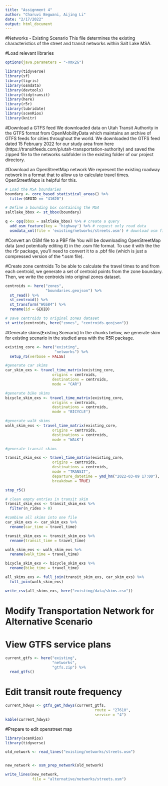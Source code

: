```yaml
---
title: "Assignment 4"
author: "Charuvi Begwani, Aijing Li"
date: "2/17/2022"
output: html_document
---
```


#Networks - Existing Scenario
This file determines the existing characteristics of the street and transit networks within Salt Lake MSA.



#Load relevant libraries
```r

options(java.parameters = "-Xmx2G")

library(tidyverse)
library(sf)
library(tigris)
library(osmdata)
library(devtools)
library(tidytransit)
library(here)
library(r5r)
library(lubridate)
library(scenRios)
library(knitr)
```


#Download a GTFS feed
We downloaded data on Utah Transit Authority in the GTFS format from OpenMobilityData which maintains an archive of GTFS feeds for cities throughout the world. We downloaded the GTFS feed dated 15 February 2022 for our study area from here (https://transitfeeds.com/p/utah-transportation-authority) and saved the zipped file to the networks subfolder in the existing folder of our project directory. 

#Download an OpenStreetMap network
We represent the existing roadway network in a format that to allow us to calculate travel times. OpenStreetMaps is helpful for this.
```r
# Load the MSA boundaries
boundary <- core_based_statistical_areas() %>%
  filter(GEOID == "41620")

# Define a bounding box containing the MSA
saltlake_bbox <- st_bbox(boundary)

q <- opq(bbox = saltlake_bbox) %>% # create a query
  add_osm_feature(key = 'highway') %>% # request only road data
  osmdata_xml(file = 'existing/networks/streets.osm') # download osm file
```


#Convert an OSM file to a PBF file
You will be downloading OpenStreetMap data (and potentially editing it) in the .osm file format. To use it with the the the r5r package, you’ll need to convert it to a .pbf file (which is just a compressed version of the *.osm file).

#Create zone centroids
To be able to calculate the travel times to and from each centroid, we generate a set of centroid points from the zone boundary. Then, we write the centroids into original zones dataset.
```r
centroids <- here("zones",
                  "boundaries.geojson") %>%
  st_read() %>%
  st_centroid() %>%
  st_transform("WGS84") %>%
  rename(id = GEOID)
```
```r
# save centroids to original zones dataset
st_write(centroids, here("zones", "centroids.geojson"))
```



#Generate skims(Existing Scenario)
In the chunks below, we generate skim for existing scenario in the studied area with the R5R package.


```r
existing_core <- here("existing",
                      "networks") %>%
  setup_r5(verbose = FALSE)
```

```r
#generate car skims
car_skim_exs <- travel_time_matrix(existing_core, 
                     origins = centroids,
                     destinations = centroids,
                     mode = "CAR")
```

```r
#generate bike skims
bicycle_skim_exs <- travel_time_matrix(existing_core, 
                     origins = centroids,
                     destinations = centroids,
                     mode = "BICYCLE")
```

```r
#generate walk skims
walk_skim_exs <- travel_time_matrix(existing_core, 
                     origins = centroids,
                     destinations = centroids,
                     mode = "WALK")
```

```r
#generate transit skims

transit_skim_exs <- travel_time_matrix(existing_core, 
                     origins = centroids,
                     destinations = centroids,
                     mode = "TRANSIT",
                     departure_datetime = ymd_hm("2022-03-09 17:00"),
                     breakdown = TRUE)
```

```r
stop_r5()
```

```r
# clean empty entries in transit skim
transit_skim_exs <- transit_skim_exs %>%
  filter(n_rides > 0)
```

```r
#combine all skims into one file
car_skim_exs <- car_skim_exs %>%
  rename(car_time = travel_time)

transit_skim_exs <- transit_skim_exs %>%
  rename(transit_time = travel_time)

walk_skim_exs <- walk_skim_exs %>%
  rename(walk_time = travel_time)

bicycle_skim_exs <- bicycle_skim_exs %>%
  rename(bike_time = travel_time)

all_skims_exs <- full_join(transit_skim_exs, car_skim_exs) %>%
  full_join(walk_skim_exs)

write_csv(all_skims_exs, here("existing/data/skims.csv"))
```


# Modify Transportation Network for Alternative Scenario
# View GTFS service plans

```r
current_gtfs <- here("existing",
                     "networks",
                     "gtfs.zip") %>%
  read_gtfs()
```

# Edit transit route frequency
```r
current_hdwys <- gtfs_get_hdwys(current_gtfs, 
                                        route = "27610",
                                        service = "4")
kable(current_hdwys)
```

#Prepare to edit openstreet map
```r
library(scenRios)
library(tidyverse)

old_network <- read_lines("existing/networks/streets.osm")


new_network <- osm_prep_network(old_network)

write_lines(new_network, 
            file = "alternative/networks/streets.osm")
```


